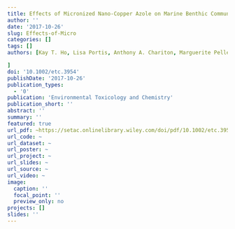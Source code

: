 ```yaml
---
title: Effects of Micronized Nano-Copper Azole on Marine Benthic Communities
author: ''
date: '2017-10-26'
slug: Effects-of-Micro
categories: []
tags: []
authors: [Kay T. Ho, Lisa Portis, Anthony A. Chariton, Marguerite Pelletier, Mark Cantwell, David Katz, Michaela Cashman, Ashley Parks, Jeffrey G. Baguley, Nathan Conrad-Forrest, Warren Boothman, Todd Luxton, Stuart L. Simpson, Sandra Fogg, and Robert M. Burgess

]
doi: '10.1002/etc.3954'
publishDate: '2017-10-26'
publication_types:
  - '0'
publication: 'Environmental Toxicology and Chemistry'
publication_short: ''
abstract: ''
summary: ''
featured: true
url_pdf: ~https://setac.onlinelibrary.wiley.com/doi/pdf/10.1002/etc.3954
url_code: ~
url_dataset: ~
url_poster: ~
url_project: ~
url_slides: ~
url_source: ~
url_video: ~
image:
  caption: ''
  focal_point: ''
  preview_only: no
projects: []
slides: ''
---
```

